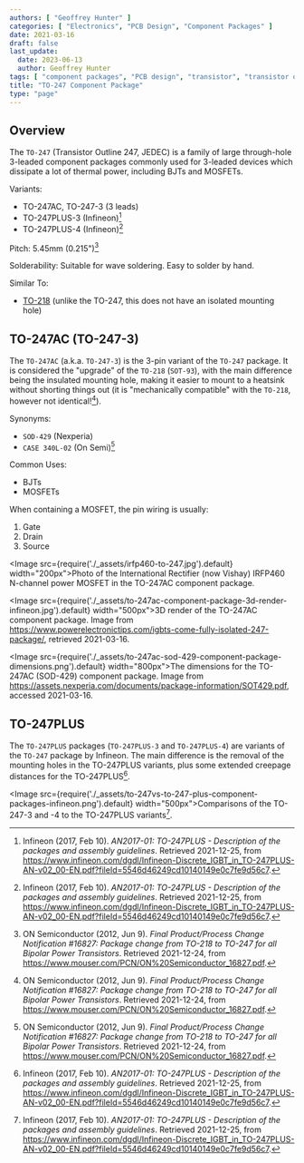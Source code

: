 ```yaml
---
authors: [ "Geoffrey Hunter" ]
categories: [ "Electronics", "PCB Design", "Component Packages" ]
date: 2021-03-16
draft: false
last_update:
  date: 2023-06-13
  author: Geoffrey Hunter
tags: [ "component packages", "PCB design", "transistor", "transistor outline", "TO-247", "TO-247AC", "SOD-429" ]
title: "TO-247 Component Package"
type: "page"
---
```


## Overview

The `TO-247` (Transistor Outline 247, JEDEC) is a family of large through-hole 3-leaded component packages commonly used for 3-leaded devices which dissipate a lot of thermal power, including BJTs and MOSFETs.

Variants:

* TO-247AC, TO-247-3 (3 leads)
* TO-247PLUS-3 (Infineon)[^bib-infineon-to247plus]
* TO-247PLUS-4 (Infineon)[^bib-infineon-to247plus]

Pitch: 5.45mm (0.215")[^bib-on-semi-package-change]

Solderability: Suitable for wave soldering. Easy to solder by hand.

Similar To:

* [TO-218](../to-218-component-package) (unlike the TO-247, this does not have an isolated mounting hole)

## TO-247AC (TO-247-3)

The `TO-247AC` (a.k.a. `TO-247-3`) is the 3-pin variant of the `TO-247` package. It is considered the "upgrade" of the `TO-218` (`SOT-93`), with the main difference being the insulated mounting hole, making it easier to mount to a heatsink without shorting things out (it is "mechanically compatible" with the `TO-218`, however not identical![^bib-on-semi-package-change]).

Synonyms:

* `SOD-429` (Nexperia)
* `CASE 340L-02` (On Semi)[^bib-on-semi-package-change]

Common Uses:

* BJTs
* MOSFETs

When containing a MOSFET, the pin wiring is usually:

1. Gate
2. Drain
3. Source 

<Image src={require('./_assets/irfp460-to-247.jpg').default} width="200px">Photo of the International Rectifier (now Vishay) IRFP460 N-channel power MOSFET in the TO-247AC component package.</Image>

<Image src={require('./_assets/to-247ac-component-package-3d-render-infineon.jpg').default} width="500px">3D render of the TO-247AC component package. Image from https://www.powerelectronictips.com/igbts-come-fully-isolated-247-package/, retrieved 2021-03-16.</Image>

<Image src={require('./_assets/to-247ac-sod-429-component-package-dimensions.png').default} width="800px">The dimensions for the TO-247AC (SOD-429) component package. Image from https://assets.nexperia.com/documents/package-information/SOT429.pdf, accessed 2021-03-16.</Image>

## TO-247PLUS

The `TO-247PLUS` packages (`TO-247PLUS-3` and `TO-247PLUS-4`) are variants of the `TO-247` package by Infineon. The main difference is the removal of the mounting holes in the TO-247PLUS variants, plus some extended creepage distances for the TO-247PLUS[^bib-infineon-to247plus].

<Image src={require('./_assets/to-247vs-to-247-plus-component-packages-infineon.png').default} width="500px">Comparisons of the TO-247-3 and -4 to the TO-247PLUS variants[^bib-infineon-to247plus].</Image>

[^bib-on-semi-package-change]:  ON Semiconductor (2012, Jun 9). _Final Product/Process Change Notification #16827:  Package change from TO-218 to TO-247 for all Bipolar Power Transistors_. Retrieved 2021-12-24, from https://www.mouser.com/PCN/ON%20Semiconductor_16827.pdf.
[^bib-infineon-to247plus]:  Infineon (2017, Feb 10). _AN2017-01: TO-247PLUS - Description of the packages and assembly guidelines_. Retrieved 2021-12-25, from https://www.infineon.com/dgdl/Infineon-Discrete_IGBT_in_TO-247PLUS-AN-v02_00-EN.pdf?fileId=5546d46249cd10140149e0c7fe9d56c7. 
